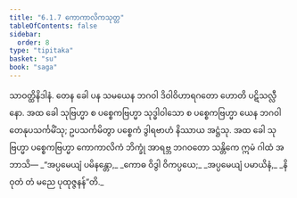 ```yaml
---
title: "6.1.7 ကောကာလိကသုတ္တ"
tableOfContents: false
sidebar:
  order: 8
type: "tipitaka"
basket: "su"
book: "saga"
---
```



<DynamicBreadcrumb />

<Division number="178" book="saga">

<Paragraph number="1070" book="saga">
သာဝတ္ထိနိဒါနံ. တေန ခေါ ပန သမယေန ဘဂဝါ ဒိဝါဝိဟာရဂတော ဟောတိ ပဋိသလ္လီနော. အထ ခေါ သုဗြဟ္မာ စ ပစ္စေကဗြဟ္မာ သုဒ္ဓါဝါသော စ ပစ္စေကဗြဟ္မာ ယေန ဘဂဝါ တေနုပသင်္ကမိံသု; ဥပသင်္ကမိတွာ ပစ္စေကံ ဒွါရဗာဟံ နိဿာယ အဋ္ဌံသု. အထ ခေါ သုဗြဟ္မာ ပစ္စေကဗြဟ္မာ ကောကာလိကံ ဘိက္ခုံ အာရဗ္ဘ ဘဂဝတော သန္တိကေ ဣမံ ဂါထံ အဘာသိ—
</Paragraph>

<Paragraph number="1071" type="verses" book="saga">
_“အပ္ပမေယျံ ပမိနန္တော,_  
_ကောဓ ဝိဒွါ ဝိကပ္ပယေ;_  
_အပ္ပမေယျံ ပမာယိနံ,_  
_နိဝုတံ တံ မညေ ပုထုဇ္ဇနန်”တိ._
</Paragraph>
</Division>